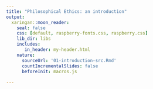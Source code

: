 ```yaml
---
title: "Philosophical Ethics: an introduction"
output:
  xaringan::moon_reader:
    seal: false
    css: [default, raspberry-fonts.css, raspberry.css]
    lib_dir: libs
    includes:
       in_header: my-header.html
    nature:
      sourceUrl: '01-introduction-src.Rmd'
      countIncrementalSlides: false
      beforeInit: macros.js
      
---
```

